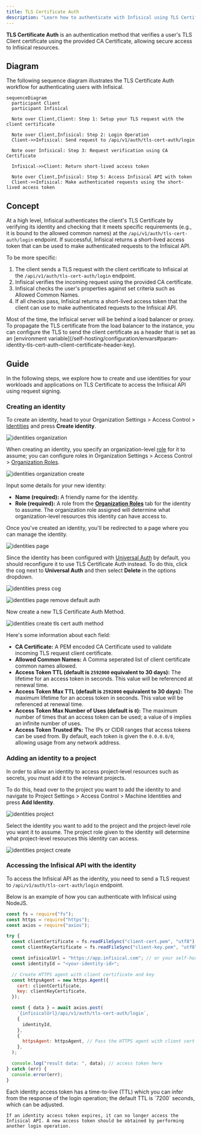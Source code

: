 ```yaml
---
title: TLS Certificate Auth
description: "Learn how to authenticate with Infisical using TLS Certificate."
---
```


**TLS Certificate Auth** is an authentication method that verifies a user's TLS Client certificate using the provided CA Certificate, allowing secure access to Infisical resources.

## Diagram

The following sequence diagram illustrates the TLS Certificate Auth workflow for authenticating users with Infisical.

```mermaid
sequenceDiagram
  participant Client
  participant Infisical

  Note over Client,Client: Step 1: Setup your TLS request with the client certificate

  Note over Client,Infisical: Step 2: Login Operation
  Client->>Infisical: Send request to /api/v1/auth/tls-cert-auth/login

  Note over Infisical: Step 3: Request verification using CA Certificate

  Infisical->>Client: Return short-lived access token

  Note over Client,Infisical: Step 5: Access Infisical API with token
  Client->>Infisical: Make authenticated requests using the short-lived access token
```

## Concept

At a high level, Infisical authenticates the client's TLS Certificate by verifying its identity and checking that it meets specific requirements (e.g., it is bound to the allowed common names) at the `/api/v1/auth/tls-cert-auth/login` endpoint. If successful, Infisical returns a short-lived access token that can be used to make authenticated requests to the Infisical API.

To be more specific:

1. The client sends a TLS request with the client certificate to Infisical at the `/api/v1/auth/tls-cert-auth/login` endpoint.
2. Infisical verifies the incoming request using the provided CA certificate.
3. Infisical checks the user's properties against set criteria such as Allowed Common Names.
4. If all checks pass, Infisical returns a short-lived access token that the client can use to make authenticated requests to the Infisical API.

<Accordion title="TLS with Load Balancer/Proxy">
  Most of the time, the Infisical server will be behind a load balancer or
  proxy. To propagate the TLS certificate from the load balancer to the
  instance, you can configure the TLS to send the client certificate as a header
  that is set as an [environment
  variable](/self-hosting/configuration/envars#param-identity-tls-cert-auth-client-certificate-header-key).
</Accordion>

## Guide

In the following steps, we explore how to create and use identities for your workloads and applications on TLS Certificate to
access the Infisical API using request signing.

### Creating an identity

To create an identity, head to your Organization Settings > Access Control > [Identities](https://app.infisical.com/organization/access-management?selectedTab=identities) and press **Create identity**.

![identities organization](/images/platform/identities/identities-org.png)

When creating an identity, you specify an organization-level [role](/documentation/platform/role-based-access-controls) for it to assume; you can configure roles in Organization Settings > Access Control > [Organization Roles](https://app.infisical.com/organization/access-management?selectedTab=roles).

![identities organization create](/images/platform/identities/identities-org-create.png)

Input some details for your new identity:

- **Name (required):** A friendly name for the identity.
- **Role (required):** A role from the [**Organization Roles**](https://app.infisical.com/organization/access-management?selectedTab=roles) tab for the identity to assume. The organization role assigned will determine what organization-level resources this identity can have access to.

Once you've created an identity, you'll be redirected to a page where you can manage the identity.

![identities page](/images/platform/identities/identities-page.png)

Since the identity has been configured with [Universal Auth](https://infisical.com/docs/documentation/platform/identities/universal-auth) by default, you should reconfigure it to use TLS Certificate Auth instead. To do this, click the cog next to **Universal Auth** and then select **Delete** in the options dropdown.

![identities press cog](/images/platform/identities/identities-press-cog.png)

![identities page remove default auth](/images/platform/identities/identities-page-remove-default-auth.png)

Now create a new TLS Certificate Auth Method.

![identities create tls cert auth method](/images/platform/identities/identities-tls-cert-auth-create-auth.png)

Here's some information about each field:

- **CA Certificate:** A PEM encoded CA Certificate used to validate incoming TLS request client certificate.
- **Allowed Common Names:** A Comma seperated list of client certificate common names allowed.
- **Access Token TTL (default is `2592000` equivalent to 30 days):** The lifetime for an access token in seconds. This value will be referenced at renewal time.
- **Access Token Max TTL (default is `2592000` equivalent to 30 days):** The maximum lifetime for an access token in seconds. This value will be referenced at renewal time.
- **Access Token Max Number of Uses (default is `0`):** The maximum number of times that an access token can be used; a value of `0` implies an infinite number of uses.
- **Access Token Trusted IPs:** The IPs or CIDR ranges that access tokens can be used from. By default, each token is given the `0.0.0.0/0`, allowing usage from any network address.

### Adding an identity to a project

In order to allow an identity to access project-level resources such as secrets, you must add it to the relevant projects.

To do this, head over to the project you want to add the identity to and navigate to Project Settings > Access Control > Machine Identities and press **Add Identity**.

![identities project](/images/platform/identities/identities-project.png)

Select the identity you want to add to the project and the project-level role you want it to assume. The project role given to the identity will determine what project-level resources this identity can access.

![identities project create](/images/platform/identities/identities-project-create.png)

### Accessing the Infisical API with the identity

To access the Infisical API as the identity, you need to send a TLS request to `/api/v1/auth/tls-cert-auth/login` endpoint.

Below is an example of how you can authenticate with Infisical using NodeJS.

```javascript
const fs = require("fs");
const https = require("https");
const axios = require("axios");

try {
  const clientCertificate = fs.readFileSync("client-cert.pem", "utf8");
  const clientKeyCertificate = fs.readFileSync("client-key.pem", "utf8");

  const infisicalUrl = "https://app.infisical.com"; // or your self-hosted Infisical URL
  const identityId = "<your-identity-id>";

  // Create HTTPS agent with client certificate and key
  const httpsAgent = new https.Agent({
    cert: clientCertificate,
    key: clientKeyCertificate,
  });

  const { data } = await axios.post(
    `{infisicalUrl}/api/v1/auth/tls-cert-auth/login`,
    {
      identityId,
    },
    {
      httpsAgent: httpsAgent, // Pass the HTTPS agent with client cert
    },
  );

  console.log("result data: ", data); // access token here
} catch (err) {
  console.error(err);
}
```

<Note>
    Each identity access token has a time-to-live (TTL) which you can infer from the response of the login operation; the default TTL is `7200` seconds, which can be adjusted.

    If an identity access token expires, it can no longer access the Infisical API. A new access token should be obtained by performing another login operation.

</Note>
